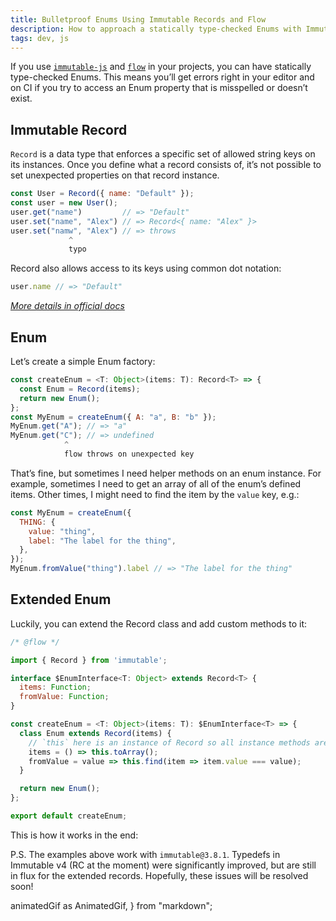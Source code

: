 ```yaml
---
title: Bulletproof Enums Using Immutable Records and Flow
description: How to approach a statically type-checked Enums with Immutable.js.
tags: dev, js
---
```


If you use [`immutable-js`](http://facebook.github.io/immutable-js/) and [`flow`](https://flow.org) in your projects, you can have statically type-checked Enums. This means you’ll get errors right in your editor and on CI if you try to access an Enum property that is misspelled or doesn’t exist.

## Immutable Record
`Record` is a data type that enforces a specific set of allowed string keys on its instances. Once you define what a record consists of, it’s not possible to set unexpected properties on that record instance.

```js
const User = Record({ name: "Default" });
const user = new User();
user.get("name")         // => "Default"
user.set("name", "Alex") // => Record<{ name: "Alex" }>
user.set("namw", "Alex") // => throws
             ^
             typo
```

Record also allows access to its keys using common dot notation:

```js
user.name // => "Default"
```

[_More details in official docs_](http://facebook.github.io/immutable-js/docs/#/Record)

## Enum
Let’s create a simple Enum factory:

```js
const createEnum = <T: Object>(items: T): Record<T> => {
  const Enum = Record(items);
  return new Enum();
};
const MyEnum = createEnum({ A: "a", B: "b" });
MyEnum.get("A"); // => "a"
MyEnum.get("C"); // => undefined
            ^
            flow throws on unexpected key
```

That’s fine, but sometimes I need helper methods on an enum instance. For example, sometimes I need to get an array of all of the enum’s defined items. Other times, I might need to find the item by the `value` key, e.g.:

```js
const MyEnum = createEnum({
  THING: {
    value: "thing",
    label: "The label for the thing",
  },
});
MyEnum.fromValue("thing").label // => "The label for the thing"
```

## Extended Enum
Luckily, you can extend the Record class and add custom methods to it:

```js
/* @flow */

import { Record } from 'immutable';

interface $EnumInterface<T: Object> extends Record<T> {
  items: Function;
  fromValue: Function;
}

const createEnum = <T: Object>(items: T): $EnumInterface<T> => {
  class Enum extends Record(items) {
    // `this` here is an instance of Record so all instance methods are available!
    items = () => this.toArray();
    fromValue = value => this.find(item => item.value === value);
  }

  return new Enum();
};

export default createEnum;
```

This is how it works in the end:

<AnimatedGif
  img={enumAnimatedGif}
  placement="bleed"
/>

P.S. The examples above work with `immutable@3.8.1`. Typedefs in Immutable v4 (RC at the moment) were significantly improved, but are still in flux for the extended records. Hopefully, these issues will be resolved soon!


<!-- ----------------------------------------------------------------------- -->

  animatedGif as AnimatedGif,
} from "markdown";

